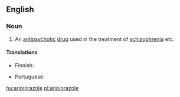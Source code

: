 ==English==

===Noun===
{{wikipedia}}
{{en-noun|-}}

# An [[antipsychotic]] [[drug]] used in the treatment of [[schizophrenia]] etc.

====Translations====
{{trans-top|drug}}
* Finnish: {{t|fi|aripipratsoli}}
{{trans-mid}}
* Portuguese: {{t|pt|aripiprazol|m}}
{{trans-bottom}}

[[hu:aripiprazole]]
[[pl:aripiprazole]]